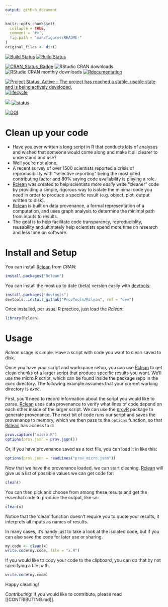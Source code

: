 ```yaml
---
output: github_document
---
```



<!-- README.md is generated from README.Rmd. Please edit that file -->

```r
knitr::opts_chunk$set(
  collapse = TRUE,
  comment = "#>",
  fig.path = "man/figures/README-"
)
original_files <- dir()
```

<!-- # ijtiff  <img src="man/figures/logo.png" height="140" align="right"> -->

<!-- Code status -->
[![Build Status](https://travis-ci.org/ProvTools/Rclean.svg?branch=master)](https://travis-ci.org/ProvTools/Rclean) 
[![Build Status](https://travis-ci.org/ProvTools/Rclean.svg?branch=dev)](https://travis-ci.org/ProvTools/Rclean) 

<!-- R status -->
[![CRAN_Status_Badge](http://www.r-pkg.org/badges/version/Rclean)](https://cran.r-project.org/package=Rclean)
![RStudio CRAN downloads](http://cranlogs.r-pkg.org/badges/grand-total/Rclean)
![RStudio CRAN monthly downloads](http://cranlogs.r-pkg.org/badges/Rclean)
[![Rdocumentation](http://www.rdocumentation.org/badges/version/Rclean)](http://www.rdocumentation.org/packages/Rclean)

<!-- Dev status -->
[![Project Status: Active – The project has reached a stable, usable state and is being actively developed.](http://www.repostatus.org/badges/latest/active.svg)](http://www.repostatus.org/#active)
[![lifecycle](https://img.shields.io/badge/lifecycle-maturing-blue.svg)](https://www.tidyverse.org/lifecycle/#maturing)

<!-- Package Review -->
[![](https://badges.ropensci.org/300_status.svg)](https://github.com/ropensci/onboarding/issues/300)
[![status](http://joss.theoj.org/papers/334d80d5508056dc6e7e17c6fd3ed5a6/status.svg)](http://joss.theoj.org/papers/334d80d5508056dc6e7e17c6fd3ed5a6)

<!-- Archiving -->
[![DOI](https://zenodo.org/badge/102645585.svg)](https://zenodo.org/badge/latestdoi/102645585)

Clean up your code
==================

- Have you ever written a long script in R that conducts lots of
  analyses and wished that someone would come along and make it all
  clearer to understand and use?
- Well you’re not alone. 
- A recent survey of over 1500 scientists reported a crisis of
  reproducibility with "selective reporting" being the most cited
  contributing factor and 80% saying code availability is playing a
  role.
- [Rclean](https://github.com/ProvTools/Rclean) was created to help
  scientists more *easily* write "cleaner" code by providing a simple,
  rigorous way to isolate the minimal code you need in order to
  produce a specific result (e.g. object, plot, output written to
  disk).
- [Rclean](https://github.com/ProvTools/Rclean) is built on data
  provenance, a formal representation of a computation, and uses graph
  analysis to determine the minimal path from inputs to results.
- The goal is to help facilitate code transparency, reproduciblity,
  reusability and ultimately help scientists spend more time on
  research and less time on software. 

Install and Setup
=================

You can install
[Rclean](https://cran.r-project.org/web/packages/Rclean/) from *CRAN*: 

```R
install.packages("Rclean")
```

You can install the most up to date (beta) version easily with
[devtools](https://github.com/hadley/devtools):

```R
install.packages("devtools")
devtools::install_github("ProvTools/Rclean", ref = "dev")
```


Once installed, per usual R practice, just load the *Rclean*:

```R
library(Rclean)
```

Usage
=====

*Rclean* usage is simple. Have a script with code you want to clean
saved to disk. 

Once you have your script and workspace setup, you can use
[Rclean](https://github.com/ProvTools/Rclean) to get clean chunks of a
larger script that produce specific results you want. We'll use the
micro.R script, which can be found inside the package repo in the
*exec* directory. The following example assumes that your current
working directory is *exec*.

First, you'll need to record information about the script you would
like to parse. [Rclean](https://github.com/ProvTools/Rclean) uses data
provenance to verify what lines of code depend on each other inside of
the larger script. We can use the
[provR](https://github.com/ProvTools/provR) package to generate
provenance. The next bit of code runs our script and saves the
provenance to memory, which we then pass to the `options` function, so
that [Rclean](https://github.com/ProvTools/Rclean) has access to it:

```R
prov.capture("micro.R")
options(prov.json = prov.json())
```

Or, if you have provenance saved as a text file, you can load it in
like this:

```R
options(prov.json = readLines("prov_micro.json"))
```

Now that we have the provenance loaded, we can start
cleaning. [Rclean](https://github.com/ProvTools/Rclean) will give us a
list of possible values we can get code for:

```R
clean()

```

You can then pick and choose from among these results and get the
essential code to produce the output, like so:

```R
clean(x)

```

Notice that the 'clean' function doesn't require you to quote your
results, it interprets all inputs as names of results. 

In many cases, it's handy just to take a look at the isolated code,
but if you can also save the code for later use or sharing.

```R
my.code <- clean(x)
write.code(my.code, file = "x.R")

```

If you would like to copy your code to the clipboard, you can do that
by not specifying a file path. 

```R
write.code(my.code)

```

Happy cleaning!


*Contributing*: if you would like to contribute, please read [[CONTRIBUTING.md]].


